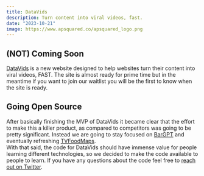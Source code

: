 ```yaml
---
title: DataVids
description: Turn content into viral videos, fast.
date: "2023-10-21"
image: https://www.apsquared.co/apsquared_logo.png
---
```


## (NOT) Coming Soon 

[DataVids](https://www.datavids.io) is a new website designed to help websites turn their content into viral videos, FAST.
The site is almost ready for prime time but in the meantime if you want to join our waitlist you will be the first to know when the site is ready.

## Going Open Source

After basically finishing the MVP of DataVids it became clear that the effort to make this a killer product, as compared to competitors was going to be 
pretty significant. Instead we are going to stay focused on [BarGPT](https://www.bargpt.app) and eventually refreshing [TVFoodMaps](https://www.tvfoodmaps.com).  
With that said, the code for DataVids should have immense value for people learning different technologies, so we decided to make the code available to people to learn.
If you have any questions about the code feel free to [reach out on Twitter](https://twitter.com/APSquaredDev).